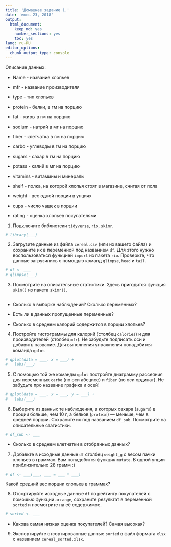 ```yaml
---
title: 'Домашнее задание 1.'
date: 'июнь 23, 2018'
output:
  html_document:
    keep_md: yes
    number_sections: yes
    toc: yes
lang: ru-RU
editor_options:
  chunk_output_type: console
---
```


Описание данных:

- Name - название хлопьев

- mfr - название производителя

- type - тип хлопьев

- protein - белки, в гм на порцию

- fat - жиры в гм  на порцию

- sodium - натрий в мг на порцию

- fiber - клетчатка в гм на порцию

- carbo - углеводы в гм на порцию

- sugars - сахар в гм на порцию
 
- potass - калий в мг на порцию

- vitamins - витамины и минералы

- shelf - полка, на которой хлопья стоят в магазине, считая от пола

- weight - вес одной порции в унциях 

- cups - число чашек в порции

- rating - оценка хлопьев покупателями

1. Подключите библиотеки `tidyverse`, `rio`, `skimr`.

```r
# library(___)


```


2. Загрузите данные из файла `cereal.csv` (или из вашего файла) и
сохраните их в переменной под названием `df`.
Для этого нужно воспользоваться функцией `import` из пакета `rio`.
Проверьте, что данные загрузились с помощью команд `glimpse`, `head` и `tail`.

```r
# df <- ___
# glimpse(___)


```

3. Посмотрите на описательные статистики. 
Здесь пригодится функция `skim()` из пакета `skimr()`.

```r

```

- Сколько в выборке наблюдений? Сколько переменных?

- Есть ли в данных пропущенные переменные? 

- Сколько в среднем калорий содержится в порции хлопьев? 

4. Постройте гистограммы для калорий (столбец `calories`) и для производителей (столбец `mfr`).
Не забудьте подписать оси и добавить название.
Для выполнения упражнения понадобится команда `qplot`.

```r
# qplot(data = ___, x = ___) +
#   labs(___)


```

5. С помощью той же команды `qplot` постройте диаграмму рассеяния для переменных `carbo` (по оси абсцисс) и `fiber` (по оси ординат). Не забудьте про название графика и осей!

```r
# qplot(data = ___, x = ___, y = ___) +
#   labs(___)
```

6. Выберите из данных те наблюдения, в которых сахара (`sugars`) в проции больше, чем 10 г, а белков (`protein`) — меньше, чем в средней порции. Cохраните их под названием `df_sub`. Посмотрите на описательные статистики.
```r
# df_sub <- ___

```

- Сколько в среднем клетчатки в отобранных данных?

7. Добавьте в исходные данные `df` столбец `weight_g` с весом пачки хлопьев в граммах.
Вам понадобится функция `mutate`. В одной унции приблизительно 28 грамм :)

```r
# df <- ___(___, ___ = ___ * ___)

```
Какой средний вес порции хлопьев в граммах?


8. Отсортируйте исходные данные `df` по рейтингу покупателей с помощью функции `arrange`, сохраните результат в переменной `sorted` и посмотрите на её содержимое.

```r
# sorted <- ___

```
- Какова самая низкая оценка покупателей? Самая высокая?

9. Экспортируйте отсортированные данные `sorted` в файл формата `xlsx` с названием `cereal_sorted.xlsx`.

```r

```

